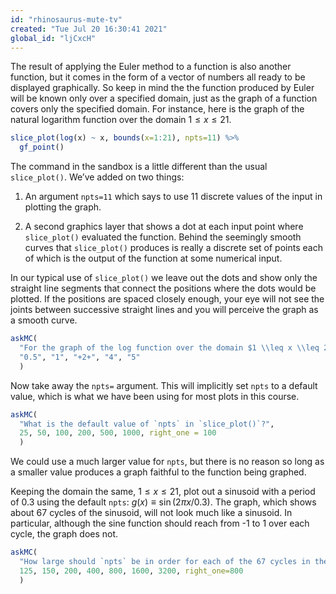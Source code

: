 ```yaml
---
id: "rhinosaurus-mute-tv"
created: "Tue Jul 20 16:30:41 2021"
global_id: "ljCxcH"
---
```


The result of applying the Euler method to a function is also another function, but it comes in the form of a vector of numbers all ready to be displayed graphically. So keep in mind the the function produced by Euler will be known only over a specified domain, just as the graph of a function covers only the specified domain. For instance, here is the graph of the natural logarithm function over the domain $1 \leq x \leq 21$.

```r
slice_plot(log(x) ~ x, bounds(x=1:21), npts=11) %>%
  gf_point()
```

The command in the sandbox is a little different than the usual `slice_plot()`. We've added on two things:

1. An argument `npts=11` which says to use 11 discrete values of the input in plotting the graph.

2. A second graphics layer that shows a dot at each input point where `slice_plot()` evaluated the function. Behind the seemingly smooth curves that `slice_plot()` produces is really a discrete set of points each of which is the output of the function at some numerical input.

In our typical use of `slice_plot()` we leave out the dots and show only the straight line segments that connect the positions where the dots would be plotted. If the positions are spaced closely enough, your eye will not see the joints between successive straight lines and you will perceive the graph as a smooth curve.

```r
askMC(
  "For the graph of the log function over the domain $1 \\leq x \\leq 21$ with `npts=11` (that is, the initial command shown in the sandbox), what is the horizontal spacing between the discrete $x$ values?",
  "0.5", "1", "+2+", "4", "5"
  )
```

Now take away the `npts=` argument. This will implicitly set `npts` to a default value, which is what we have been using for most plots in this course.


```r
askMC(
  "What is the default value of `npts` in `slice_plot()`?",
  25, 50, 100, 200, 500, 1000, right_one = 100
  )
```

We could use a much larger value for `npts`, but there is no reason so long as a smaller value produces a graph faithful to the function being graphed.

Keeping the domain the same, $1 \leq x \leq 21$, plot out a sinusoid with a period of 0.3 using the default `npts`: $g(x) \equiv \sin(2\pi x/0.3)$. The graph, which shows about 67 cycles of the sinusoid, will not look much like a sinusoid. In particular, although the sine function should reach from -1 to 1 over each cycle, the graph does not.




```r
askMC(
  "How large should `npts` be in order for each of the 67 cycles in the graph to come close enough to -1 and 1 that you cannot easily see the discrepancy?",
  125, 150, 200, 400, 800, 1600, 3200, right_one=800
  )
```
